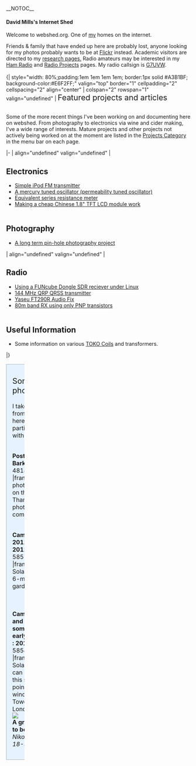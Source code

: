 __NOTOC__
====David Mills's Internet Shed====

Welcome to webshed.org.  One of [[About Me|my]] homes on the internet.

Friends & family that have ended up here are probably lost, anyone looking for my photos probably wants to be at [http://www.flickr.com/photos/dtl/ Flickr] instead. Academic visitors are directed to my [[Research_Interests |research pages.]] Radio amateurs may be interested in my [[Ham_Radio|Ham Radio]] and [[:Category:Radio|Radio Projects]] pages. My radio callsign is [[G7UVW]]. 
<br>
<br>
{|  style="width: 80%;padding:1em 1em 1em 1em; border:1px solid #A3B1BF; background-color:#E6F2FF;" valign="top" border="1" cellpadding="2" cellspacing="2"  align="center"
|  colspan="2" rowspan="1" valign="undefined" | <span style="font-size:16pt">Featured projects and articles</span><br><br><div style="text-align: left;">Some of the more recent things I've been working on and documenting here on webshed. From photography to electronics via wine and cider making, I've a wide range of interests. Mature projects and other projects not actively being worked on at the moment are listed in the [[:Category:Projects| Projects Category]] in the menu bar on each page.<br></div>
|- 
| align="undefined" valign="undefined" | 
== Electronics ==
* [[Simple_iPod_Tx|Simple iPod FM transmitter]]
* [[Mercury_PTO|A mercury tuned oscillator (permeability tuned oscillator)]]
* [[ESR_meter|Equivalent series resistance meter]]
* [[18tftbreakout|Making a cheap Chinese 1.8" TFT LCD module work]]<br><br>

== Photography ==
* [[Solargraphy|A long term pin-hole photography project]]
|  align="undefined" valign="undefined" | 

== Radio ==
* [[FUNcube-Dongle-Linux| Using a  FUNcube Dongle SDR reciever under Linux]] 
* [[QRSS_2m|144 MHz QRP QRSS transmitter]]
* [[FT290-Audio| Yaseu FT290R Audio Fix]]
* [[PNP-80| 80m band RX using only PNP transistors]]<br><br>

== Useful Information ==
* Some information on various [[TOKO Coils]] and transformers.
|}



{|
| width="100%" style="padding:1em 1em 1em 1em; border:1px solid #A3B1BF; background-color:#E6F2FF;" valign="top"|
<span style="font-size:16pt">Some recent photographs</span>
<br/>
<br/>I take photographs from time to time, here are a few I'm particularly pleased with.

<br style="clear: both" />'''Posts on a pier in Barking'''<br/>
<flickr>481859844|-|frame|center|This photo was runner-up on the 2011 Thames21 photographic competition</flickr>

<br style="clear: both" />'''Cam 1 : 10:54 2011/01/09 : 20:10 2011/06/21'''<br/>
<flickr>5857892496|-|frame|center|A Solargraph taken over 6-months in my garden</flickr>

<br style="clear: both" /><br/>'''Cam 3 : Exact time and date unknown, somewhere around early February 2011 : 2011/06/19''' 
<flickr>5854384908|-|frame|center|Another Solargraph, the beer-can camera recording this scene was pointing out of a window towards Tower Bridge in London.</flickr>
<br/>

[[Image:Look-small.jpg|center|]]
<br>'''A grasshopper about to become lunch'''
''Nikon D50 / Nikon 18-55mm ''
|}
